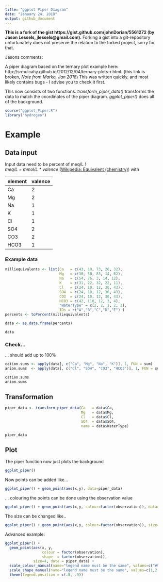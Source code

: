 ```yaml
---
title: "ggplot Piper Diagram"
date: "January 24, 2018"
output: github_document
---
```

**This is a fork of the gist 
https://gist.github.com/johnDorian/5561272 (by Jason Lessels, jlessels@gmail.com).**
Forking a gist into a git-repository unfortunately does not preserve the relation to the forked project, sorry for that.

Jasons comments:

A piper diagram based on the ternary plot example here: http://srmulcahy.github.io/2012/12/04/ternary-plots-r.html.
(this link is broken, *Note from Marko, Jan 2018*)
This was written quickly, and most likely contains bugs - I advise you to check it first.

This now consists of two functions. *transform_piper_data()* transforms the data to match the coordinates of the piper diagram. *ggplot_piper()* does all of the background.


```r
source("ggplot_Piper.R")
library("hydrogeo")
```

# Example
## Data input

Input data need to be percent of meq/L !  
*meq/L = mmol/L \* valence* ([Wikipedia: Equivalent (chemistry)](https://en.wikipedia.org/wiki/Equivalent_(chemistry))) with

element | valence
--------|--------
Ca      | 2
Mg      | 2
Na      | 1
K       | 1
Cl      | 1
SO4     | 2
CO3     | 2
HCO3    | 1

### Example data

```r
milliequivalents <- list(Ca   = c(43, 10, 73, 26, 32),
                         Mg   = c(30, 50, 83, 14, 62),
                         Na   = c(54, 76, 3, 14, 12),
                         K    = c(31, 22, 32, 22, 11),
                         Cl   = c(24, 10, 12, 30, 43),
                         SO4  = c(24, 10, 12, 30, 43),
                         CO3  = c(24, 10, 12, 30, 43),
                         HCO3 = c(42, 110, 12, 3, 4),
                         "WaterType" = c(2, 2, 1, 2, 3),
                         IDs = c("A","B","C","D","E") )
percents <- toPercent(milliequivalents)

data <- as.data.frame(percents)

data
```


### Check...
 ... should add up to 100%

```r
cation.sums <- apply(data[, c("Ca", "Mg", "Na", "K")], 1, FUN = sum)
anion.sums  <- apply(data[, c("Cl", "SO4", "CO3", "HCO3")], 1, FUN = sum)

cation.sums
anion.sums
```

## Transformation

```r
piper_data <- transform_piper_data(Ca   = data$Ca,
                                   Mg   = data$Mg,
                                   Cl   = data$Cl,
                                   SO4  = data$SO4,
                                   name = data$WaterType)

piper_data
```

## Plot

The piper function now just plots the background

```r
ggplot_piper()
```

Now points can be added like...

```r
ggplot_piper() + geom_point(aes(x,y), data=piper_data)
```

... colouring the points can be done using the observation value

```r
ggplot_piper() + geom_point(aes(x,y, colour=factor(observation)), data=piper_data)
```

The size can be changed like..

```r
ggplot_piper() + geom_point(aes(x,y, colour=factor(observation)), size=4, data=piper_data)
```

Advanced example:

```r
ggplot_piper() + 
  geom_point(aes(x, y,
                 colour = factor(observation),
                 shape  = factor(observation)), 
             size=4, data = piper_data) + 
  scale_colour_manual(name="legend name must be the same", values=c("#999999", "#E69F00", "#56B4E9"), labels=c("Control", "Treatment 1", "Treatment 2")) +
  scale_shape_manual(name="legend name must be the same", values=c(1,2,3), labels=c("Control", "Treatment 1", "Treatment 2")) +
  theme(legend.position = c(.8, .9))
```




